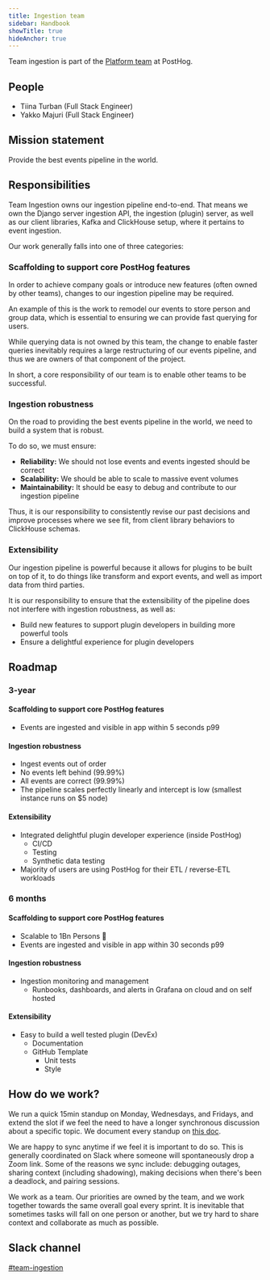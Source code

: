 ```yaml
---
title: Ingestion team
sidebar: Handbook
showTitle: true
hideAnchor: true
---
```


Team ingestion is part of the [Platform team](/handbook/people/team-structure/platform) at PostHog.

## People

- Tiina Turban (Full Stack Engineer)
- Yakko Majuri (Full Stack Engineer)

## Mission statement

Provide the best events pipeline in the world.

## Responsibilities

Team Ingestion owns our ingestion pipeline end-to-end. That means we own the Django server ingestion API, the ingestion (plugin) server, as well as our client libraries, Kafka and ClickHouse setup, where it pertains to event ingestion.

Our work generally falls into one of three categories:

### Scaffolding to support core PostHog features

In order to achieve company goals or introduce new features (often owned by other teams), changes to our ingestion pipeline may be required.

An example of this is the work to remodel our events to store person and group data, which is essential to ensuring we can provide fast querying for users.

While querying data is not owned by this team, the change to enable faster queries inevitably requires a large restructuring of our events pipeline, and thus we are owners of that component of the project.

In short, a core responsibility of our team is to enable other teams to be successful.

### Ingestion robustness

On the road to providing the best events pipeline in the world, we need to build a system that is robust. 

To do so, we must ensure:

- **Reliability:** We should not lose events and events ingested should be correct
- **Scalability:** We should be able to scale to massive event volumes
- **Maintainability:** It should be easy to debug and contribute to our ingestion pipeline

Thus, it is our responsibility to consistently revise our past decisions and improve processes where we see fit, from client library behaviors to ClickHouse schemas.

### Extensibility

Our ingestion pipeline is powerful because it allows for plugins to be built on top of it, to do things like transform and export events, and well as import data from third parties.

It is our responsibility to ensure that the extensibility of the pipeline does not interfere with ingestion robustness, as well as:

- Build new features to support plugin developers in building more powerful tools
- Ensure a delightful experience for plugin developers

## Roadmap

### 3-year

#### Scaffolding to support core PostHog features

- Events are ingested and visible in app within 5 seconds p99

#### Ingestion robustness

- Ingest events out of order
- No events left behind (99.99%)
- All events are correct (99.99%)
- The pipeline scales perfectly linearly and intercept is low (smallest instance runs on $5 node)

#### Extensibility

- Integrated delightful plugin developer experience (inside PostHog)
    - CI/CD
    - Testing
    - Synthetic data testing
- Majority of users are using PostHog for their ETL / reverse-ETL workloads 

### 6 months

#### Scaffolding to support core PostHog features

- Scalable to 1Bn Persons 🎉
- Events are ingested and visible in app within 30 seconds p99

#### Ingestion robustness

- Ingestion monitoring and management
    - Runbooks, dashboards, and alerts in Grafana on cloud and on self hosted


#### Extensibility

- Easy to build a well tested plugin (DevEx)
    - Documentation
    - GitHub Template
        - Unit tests
        - Style


## How do we work?

We run a quick 15min standup on Monday, Wednesdays, and Fridays, and extend the slot if we feel the need to have a longer synchronous discussion about a specific topic. We document every standup on [this doc](https://docs.google.com/document/d/1iHeef4lWQ4rSBXmaM6A9_GHmARXax7If4B0duo8gFSE/edit?usp=sharing).

We are happy to sync anytime if we feel it is important to do so. This is generally coordinated on Slack where someone will spontaneously drop a Zoom link. Some of the reasons we sync include: debugging outages, sharing context (including shadowing), making decisions when there's been a deadlock, and pairing sessions.

We work as a team. Our priorities are owned by the team, and we work together towards the same overall goal every sprint. It is inevitable that sometimes tasks will fall on one person or another, but we try hard to share context and collaborate as much as possible. 


## Slack channel

[#team-ingestion](https://posthog.slack.com/messages/team-ingestion)
